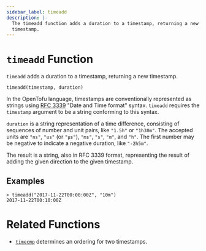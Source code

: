 ```yaml
---
sidebar_label: timeadd
description: |-
  The timeadd function adds a duration to a timestamp, returning a new
  timestamp.
---
```


# `timeadd` Function

`timeadd` adds a duration to a timestamp, returning a new timestamp.

```hcl
timeadd(timestamp, duration)
```

In the OpenTofu language, timestamps are conventionally represented as
strings using [RFC 3339](https://tools.ietf.org/html/rfc3339)
"Date and Time format" syntax. `timeadd` requires the `timestamp` argument
to be a string conforming to this syntax.

`duration` is a string representation of a time difference, consisting of
sequences of number and unit pairs, like `"1.5h"` or `"1h30m"`. The accepted
units are `"ns"`, `"us"` (or `"µs"`), `"ms"`, `"s"`, `"m"`, and `"h"`. The first
number may be negative to indicate a negative duration, like `"-2h5m"`.

The result is a string, also in RFC 3339 format, representing the result
of adding the given direction to the given timestamp.

## Examples

```
> timeadd("2017-11-22T00:00:00Z", "10m")
2017-11-22T00:10:00Z
```

# Related Functions

* [`timecmp`](../../language/functions/timecmp.mdx) determines an ordering for two timestamps.
